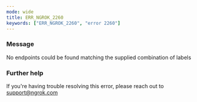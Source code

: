 ```yaml
---
mode: wide
title: ERR_NGROK_2260
keywords: ["ERR_NGROK_2260", "error 2260"]
---
```


### Message

No endpoints could be found matching the supplied combination of labels

### Further help

If you're having trouble resolving this error, please reach out to [support@ngrok.com](mailto:support@ngrok.com?subject=Help%20with%20ERR_NGROK_2260)

